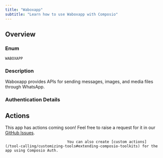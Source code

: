```yaml
---
title: "Waboxapp"
subtitle: "Learn how to use Waboxapp with Composio"
---
```



## Overview

### Enum
`WABOXAPP`

### Description
Waboxapp provides APIs for sending messages, images, and media files
    through WhatsApp.

### Authentication Details

<Accordion title="API_KEY">
<ParamField path="app_token" type="string" required={true}>
</ParamField>

</Accordion>


## Actions

This app has actions coming soon! Feel free to raise a request for it in our [GitHub Issues](https://github.com/ComposioHQ/composio/issues).
                                
                                You can also create [custom actions](/tool-calling/customizing-tools#extending-composio-toolkits) for the app using Composio Auth.